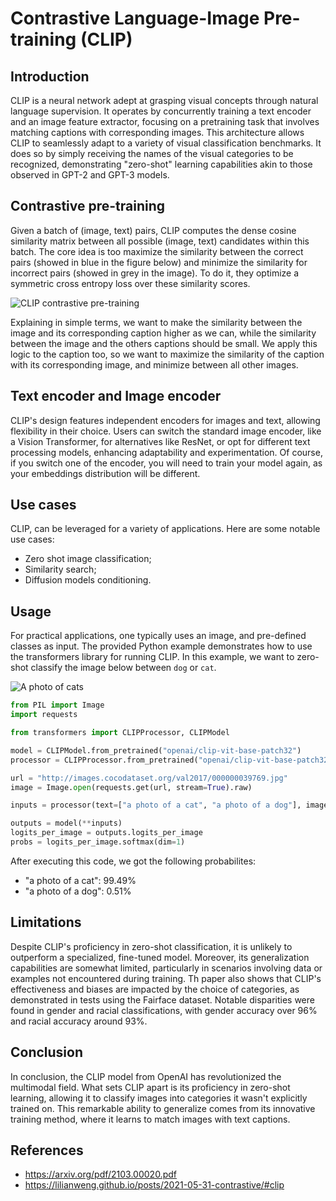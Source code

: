 # Contrastive Language-Image Pre-training (CLIP)

## Introduction

CLIP is a neural network adept at grasping visual concepts through natural language supervision. It operates by concurrently training a text encoder and an image feature extractor, focusing on a pretraining task that involves matching captions with corresponding images. This architecture allows CLIP to seamlessly adapt to a variety of visual classification benchmarks. It does so by simply receiving the names of the visual categories to be recognized, demonstrating "zero-shot" learning capabilities akin to those observed in GPT-2 and GPT-3 models.

## Contrastive pre-training

Given a batch of (image, text) pairs, CLIP computes the dense cosine similarity matrix between all possible (image, text) candidates within this batch. The core idea is too maximize the similarity between the correct pairs (showed in blue in the figure below) and minimize the similarity for incorrect pairs (showed in grey in the image). To do it, they optimize a symmetric cross entropy loss over these similarity scores. 

![CLIP contrastive pre-training](https://images.openai.com/blob/fbc4f633-9ad4-4dc2-bd94-0b6f1feee22f/overview-a.svg)

Explaining in simple terms, we want to make the similarity between the image and its corresponding caption higher as we can, while the similarity between the image and the others captions should be small. We apply this logic to the caption too, so we want to maximize the similarity of the caption with its corresponding image, and minimize between all other images.

## Text encoder and Image encoder

CLIP's design features independent encoders for images and text, allowing flexibility in their choice. Users can switch the standard image encoder, like a Vision Transformer, for alternatives like ResNet, or opt for different text processing models, enhancing adaptability and experimentation. Of course, if you switch one of the encoder, you will need to train your model again, as your embeddings distribution will be different.

## Use cases
CLIP, can be leveraged for a variety of applications. Here are some notable use cases:

- Zero shot image classification;
- Similarity search;
- Diffusion models conditioning.

## Usage

For practical applications, one typically uses an image, and pre-defined classes as input. The provided Python example demonstrates how to use the transformers library for running CLIP. In this example, we want to zero-shot classify the image below between `dog` or `cat`.

![A photo of cats](http://images.cocodataset.org/val2017/000000039769.jpg)

```python
from PIL import Image
import requests

from transformers import CLIPProcessor, CLIPModel

model = CLIPModel.from_pretrained("openai/clip-vit-base-patch32")
processor = CLIPProcessor.from_pretrained("openai/clip-vit-base-patch32")

url = "http://images.cocodataset.org/val2017/000000039769.jpg"
image = Image.open(requests.get(url, stream=True).raw)

inputs = processor(text=["a photo of a cat", "a photo of a dog"], images=image, return_tensors="pt", padding=True)

outputs = model(**inputs)
logits_per_image = outputs.logits_per_image 
probs = logits_per_image.softmax(dim=1)
```

After executing this code, we got the following probabilites:
- "a photo of a cat": 99.49%
- "a photo of a dog": 0.51% 

## Limitations

Despite CLIP's proficiency in zero-shot classification, it is unlikely to outperform a specialized, fine-tuned model. Moreover, its generalization capabilities are somewhat limited, particularly in scenarios involving data or examples not encountered during training.
Th paper also shows that CLIP's effectiveness and biases are impacted by the choice of categories, as demonstrated in tests using the Fairface dataset. Notable disparities were found in gender and racial classifications, with gender accuracy over 96% and racial accuracy around 93%.

## Conclusion

In conclusion, the CLIP model from OpenAI has revolutionized the multimodal field. What sets CLIP apart is its proficiency in zero-shot learning, allowing it to classify images into categories it wasn't explicitly trained on. This remarkable ability to generalize comes from its innovative training method, where it learns to match images with text captions.

## References

- https://arxiv.org/pdf/2103.00020.pdf
- https://lilianweng.github.io/posts/2021-05-31-contrastive/#clip
